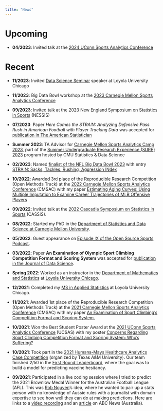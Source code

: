 ```yaml
---
title: "News"
---
```


# Upcoming

*   **04/2023**: Invited talk at the [2024 UConn Sports Analytics Conference](https://statds.org/events/ucsas2024)

# Recent

*   **11/2023**: Invited [Data Science Seminar](https://www.luc.edu/datascience/events/datascienceseminar/) speaker at Loyola University Chicago

*   **11/2023**: Big Data Bowl workshop at the [2023 Carnegie Mellon Sports Analytics Conference](http://stat.cmu.edu/cmsac/conference/2023/)

*   **09/2023**: Invited talk at the [2023 New England Symposium on Statistics in Sports](https://www.nessis.org) (NESSIS)

*   **07/2023**: Paper *Here Comes the STRAIN: Analyzing Defensive Pass Rush in American Football with Player Tracking Data* was accepted for [publication in The American Statistician](https://www.tandfonline.com/doi/full/10.1080/00031305.2023.2242442)

*   **Summer 2023**: TA Advisor for [Carnegie Mellon Sports Analytics Camp 2023](https://www.stat.cmu.edu/cmsac/sure/2023/showcase/), part of the [Summer Undergraduate Research Experience (SURE) 2023](https://cmu-sure-2023.netlify.app/) program hosted by CMU Statistics & Data Science

*   **02/2023**: Named [finalist of the NFL Big Data Bowl 2023](https://operations.nfl.com/gameday/analytics/big-data-bowl/2023-big-data-bowl-finalists/) with entry [STRAIN: Sacks, Tackles, Rushing, Aggression INdex](https://www.kaggle.com/code/statsinthewild/strain-sacks-tackles-rushing-aggression-index)

*   **10/2022**: Awarded 3rd place of the Reproducible Research Competition (Open Methods Track) at the [2022 Carnegie Mellon Sports Analytics Conference](http://stat.cmu.edu/cmsac/conference/2022/) (CMSAC) with my paper [Estimating Aging Curves: Using Multiple Imputation to Examine Career Trajectories of MLB Offensive Players](https://www.stat.cmu.edu/cmsac/conference/2022/assets/pdf/QuangNguyen.pdf)

*   **09/2022**: Invited talk at the [2022 Cascadia Symposium on Statistics in Sports](http://www.cascadiasports.com/) (CASSIS).

*   **08/2022**: Started my PhD in the [Department of Statistics and Data Science at Carnegie Mellon University](https://www.stat.cmu.edu/).

*   **05/2022**: Guest appearance on [Episode IX of the Open Source Sports Podcast](https://anchor.fm/open-source-sports/episodes/An-Examination-of-Sport-Climbing-with-Quang-Nguyen-e1injq9).

*   **03/2022**: Paper **An Examination of Olympic Sport Climbing Competition Format and Scoring System** was accepted for [publication in the Journal of Data Science](https://jds-online.org/journal/JDS/article/1273).

*   **Spring 2022**: Worked as an instructor in the [Department of Mathematics and Statistics](https://www.luc.edu/math) at [Loyola University Chicago](https://www.luc.edu).

*   **12/2021**: Completed my [MS in Applied Statistics](https://www.luc.edu/math/msappliedstat) at Loyola University Chicago.

*   **11/2021**: Awarded 1st place of the Reproducible Research Competition (Open Methods Track) at the [2021 Carnegie Mellon Sports Analytics Conference](http://stat.cmu.edu/cmsac/conference/2021/) (CMSAC) with my paper [An Examination of Sport Climbing's Competition Format and Scoring System.](http://stat.cmu.edu/cmsac/conference/2021/assets/pdf/QuangNguyen.pdf)

*   **10/2021**: Won the Best Student Poster Award at the [2021 UConn Sports Analytics Conference](https://statds.org/events/ucsas2021) (UCSAS) with my poster [Concerns Regarding Sport Climbing Competition Format and Scoring System: Who's Suffering?](https://statds.org/events/ucsas2021/posters/ucsas2021_08_Quang_Nguyen.pdf)

*   **10/2021**: Took part in the [2021 Humana-Mays Healthcare Analytics Case Competition](https://mays.tamu.edu/humana-tamu-analytics) (organized by Texas A&M University). Our team finished 2/50 in the [First Round Leaderboard](http://mays.tamu.edu/humana-tamu-analytics/wp-content/uploads/sites/113/2021/10/Round1_Results_FINAL-1.pdf), where the goal was to build a model for predicting vaccine hesitancy.

*   **09/2021**: Participated in a live coding session where I tried to predict the 2021 Brownlow Medal Winner for the Australian Football League (AFL). This was [Rob Nguyen](https://twitter.com/roberto_boberto)'s idea, where he wanted to pair up a stats person with no knowledge of Aussie rules with a journalist with domain expertise to see how well they can do at making predictions. Here are links to a [video recording](https://www.youtube.com/watch?v=Cd9yLYPSosM) and an [article](https://www.abc.net.au/news/2021-09-19/afl-trying-to-predict-the-2021-brownlow-medal-winner/100472246) on ABC News (Australia).

<!-- *   **07/2021**: I [ranked first in the Kaggle leaderboard](https://www.kaggle.com/c/sliced-s01e09-playoffs-1/leaderboard) of SLICED (a data science show) as an audience partipicant. The competition topic was [predicting baseball home runs](https://www.kaggle.com/c/sliced-s01e09-playoffs-1). -->
